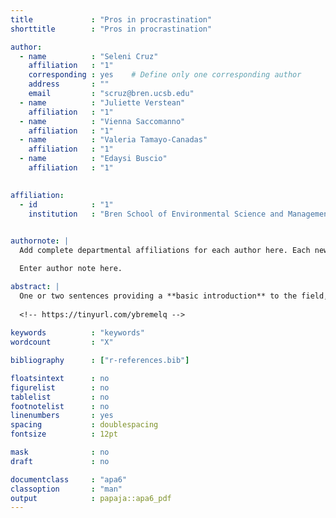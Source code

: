 ```yaml
---
title             : "Pros in procrastination"
shorttitle        : "Pros in procrastination"

author: 
  - name          : "Seleni Cruz"
    affiliation   : "1"
    corresponding : yes    # Define only one corresponding author
    address       : ""
    email         : "scruz@bren.ucsb.edu"
  - name          : "Juliette Verstean"
    affiliation   : "1"
  - name          : "Vienna Saccomanno"
    affiliation   : "1"
  - name          : "Valeria Tamayo-Canadas"
    affiliation   : "1"
  - name          : "Edaysi Buscio"
    affiliation   : "1"
    

affiliation:
  - id            : "1"
    institution   : "Bren School of Environmental Science and Management, University of California, Santa Barbara, California 93106 USA"
 

authornote: |
  Add complete departmental affiliations for each author here. Each new line herein must be indented, like this line.

  Enter author note here.

abstract: |
  One or two sentences providing a **basic introduction** to the field,  comprehensible to a scientist in any discipline.Two to three sentences of **more detailed background**, comprehensible  to scientists in related disciplines. One sentence clearly stating the **general problem** being addressed by  this particular study. One sentence summarizing the main result (with the words "**here we show**" or their equivalent). Two or three sentences explaining what the **main result** reveals in direct comparison to what was thought to be the case previously, or how the  main result adds to previous knowledge. One or two sentences to put the results into a more **general context**.Two or three sentences to provide a **broader perspective**, readily comprehensible to a scientist in any discipline.
  
  <!-- https://tinyurl.com/ybremelq -->
  
keywords          : "keywords"
wordcount         : "X"

bibliography      : ["r-references.bib"]

floatsintext      : no
figurelist        : no
tablelist         : no
footnotelist      : no
linenumbers       : yes
spacing           : doublespacing
fontsize          : 12pt

mask              : no
draft             : no

documentclass     : "apa6"
classoption       : "man"
output            : papaja::apa6_pdf
---
```


